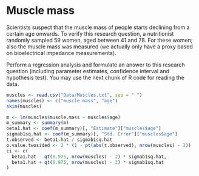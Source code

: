 # Muscle mass
Scientists suspect that the muscle mass of people starts declining from a 
certain age onwards.  To verify this research question, a nutritionist 
randomly sampled 59 women, aged between 41 and 78. For these women; also the 
muscle mass was measured (we actually only have a proxy based on 
bioelectrical impedance measurements).

Perform a regression analysis and formulate an answer to this research 
question (including parameter estimates, confidence interval and hypothesis 
test). You may use the next chunk of R code for reading the 
data.

```r
muscles <- read.csv("Data/Muscles.txt", sep = " ")
names(muscles) <- c("muscle.mass", "age")
skim(muscles)
```

```r
m <- lm(muscles$muscle.mass ~ muscles$age)
m_summary <- summary(m)
beta1.hat <- coef(m_summary)[, "Estimate"]["muscles$age"]
sigmab1sq.hat <- coef(m_summary)[, "Std. Error"]["muscles$age"]
t.observed <- beta1.hat / sigmab1sq.hat
p.value.twosided <- 2 * (1 - pt(abs(t.observed), nrow(muscles) - 2))
ci <- c(
  beta1.hat - qt(0.975, nrow(muscles) - 2) * sigmab1sq.hat,
  beta1.hat + qt(0.975, nrow(muscles) - 2) * sigmab1sq.hat
)
```